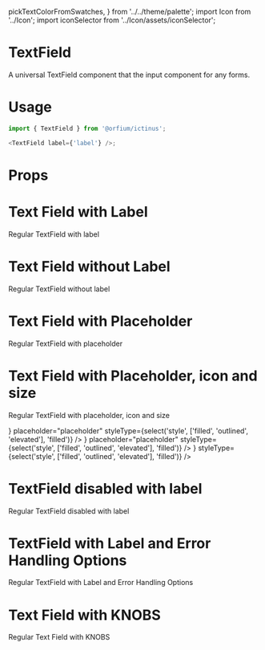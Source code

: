  pickTextColorFromSwatches,
} from '../../theme/palette'; import Icon
  from '../Icon'; import iconSelector from '../Icon/assets/iconSelector';

<Meta title="Design System/TextField" component={TextField} />

# TextField

A universal TextField component that the input component for any forms.

# Usage

```js
import { TextField } from '@orfium/ictinus';

<TextField label={'label'} />;
```

# Props

<Props of={TextField} />

# Text Field with Label

Regular TextField with label

<Preview>
  <Story name="Text Field with Label">
    <Stack>
      <TextField
        label={'Label'}
        lean={boolean('lean version', false)}
        styleType={select('style', ['filled', 'outlined', 'elevated'], 'filled')}
      />
    </Stack>
  </Story>
</Preview>

# Text Field without Label

Regular TextField without label

<Preview>
  <Story name="Text Field without Label">
    <Stack>
      <TextField
        lean={boolean('lean version', false)}
        styleType={select('style', ['filled', 'outlined', 'elevated'], 'filled')}
      />
    </Stack>
  </Story>
</Preview>

# Text Field with Placeholder

Regular TextField with placeholder

<Preview>
  <Story name="Text Field with Placeholder">
    <Stack>
      <TextField
        lean={boolean('lean version', false)}
        placeholder="placeholder"
        styleType={select('style', ['filled', 'outlined', 'elevated'], 'filled')}
      />
    </Stack>
  </Story>
</Preview>

# Text Field with Placeholder, icon and size

Regular TextField with placeholder, icon and size

<Preview>
  <Story name="Text Field with Placeholder, icon and size">
    <Stack>
      <TextField
        size={select('size', ['md','sm'],'sm')}
        lean={boolean('lean version', false)}
        leftIcon={
          <img src="https://brandmark.io/logo-rank/random/pepsi.png" width="16" height="16" />
        }
        placeholder="placeholder"
        styleType={select('style', ['filled', 'outlined', 'elevated'], 'filled')}
      />
      <TextField
        size={select('size', ['md','sm'], 'sm')}
        lean={boolean('lean version', false)}
        rightIcon={
          <img style={{background: 'red'}} src="https://brandmark.io/logo-rank/random/pepsi.png" width="16" height="16" />
        }
        placeholder="placeholder"
        styleType={select('style', ['filled', 'outlined', 'elevated'], 'filled')}
      />
      <TextField
        size={select('size', ['md','sm'], 'sm')}
        lean={boolean('lean version', false)}
        label={'Label'}
        leftIcon={
          <img style={{background: 'red'}} src="https://brandmark.io/logo-rank/random/pepsi.png" width="16" height="16" />
        }
        styleType={select('style', ['filled', 'outlined', 'elevated'], 'filled')}
      />
    </Stack>
  </Story>
</Preview>

# TextField disabled with label
Regular TextField disabled with label

<Preview>
  <Story name="TextField disabled with label">
    <Stack>
      <TextField
        disabled
        label={'Label'}
        lean={boolean('lean version', false)}
        styleType={select('style', ['filled', 'outlined', 'elevated'], 'filled')}
      />
    </Stack>
  </Story>
</Preview>

# TextField with Label and Error Handling Options

Regular TextField with Label and Error Handling Options

<Preview>
  <Story name="TextField with label and error handling options" parameters={{ decorators: [withKnobs] }}>
    <Stack>
      <TextFieldShowcase
        errorMsg={text('custom error message', '')}
        label={'Label'}
        lean={boolean('lean version', false)}
        status={select('status', ['success', 'error'], 'error')}
        styleType={select('style', ['filled', 'outlined', 'elevated'], 'filled')}
        withErrorMsg={boolean('with error message', false)}
        withIndicator={boolean('with indicator', false)}
      />
    </Stack>
  </Story>
</Preview>

# Text Field with KNOBS

Regular Text Field with KNOBS

<Preview>
  <Story name="Text Field with KNOBS">
    <Stack>
      <TextFieldShowcase
        label={text('Label', 'label')}
        fill={select('Fill', flatColors, 'lightGray')}
        fillShade={select('FillShade', colorShades, 100)}
        size={select('Size', ['md','sm'], 'sm')}
        lean={boolean('Lean version', false)}
        withIcon={boolean('WithIcon', true)}
        iconName={select('Icon',Object.keys(iconSelector),'search')}
        styleType={select('Style', ['filled', 'outlined', 'elevated'], 'filled')}
      />
    </Stack>
  </Story>
</Preview>
